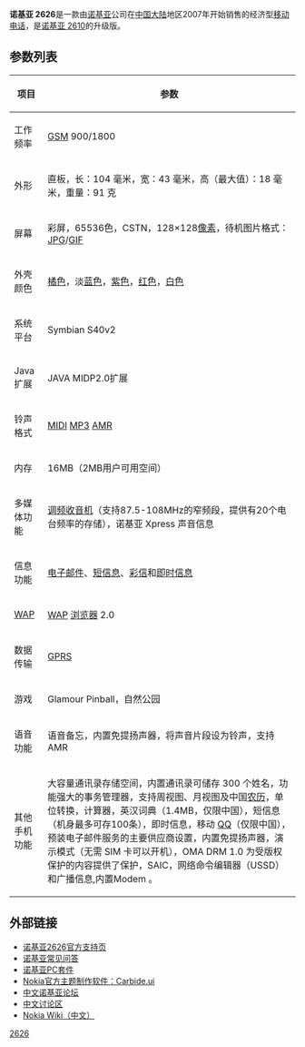 {{Infobox Mobile
| name = Nokia 2626
| image = 
| imagesize = 
| manufacturer = [[Nokia|Nokia]]
| carrier = 
| available = 2007年1月
| screen = 彩屏,[[CSTN|CSTN]],128×128[[像素|像素]],65536色
| exterior_screen = 
| camera = 无
| 2nd_camera =
| operatingsystem = [[Symbian_OS|Symbian OS]], Series 40,第二版
| input = [[Keypad|Keypad]]
| cpu =
| ringtone = 24和弦
| memory = 内置16MB.用户实际可用内存2MB
| memory_card = 
| networks = [[GSM|GSM]] 900/1800 MHz, [[GPRS|GPRS]]
| battery = Li-Ion BL-5C ，970 mAh
| connectivity = 无
| size = 104×43×18mm
| form = 直板式
| weight = 91克
| music = 
}}

'''诺基亚 2626'''是一款由[[诺基亚|诺基亚]]公司在[[中国大陆|中国大陆]]地区2007年开始销售的经济型[[移动电话|移动电话]]，是[[诺基亚_2610|诺基亚 2610]]的升级版。

==参数列表==
{| class="wikitable"
! 项目
! 参数
|-
| 工作频率 || [[GSM|GSM]] 900/1800
|-
| 外形 || 直板，长：104 毫米，宽：43 毫米，高（最大值）：18 毫米，重量：91 克
|-
| 屏幕 || 彩屏，65536色，CSTN，128×128[[像素|像素]]，待机图片格式：[[JPG|JPG]]/[[GIF|GIF]]
|-
| 外壳颜色 || [[橘色|橘色]]，淡[[蓝色|蓝色]]，[[紫色|紫色]]，[[红色|红色]]，[[白色|白色]]
|-
| 系统平台 || Symbian S40v2
|-
| Java 扩展 || JAVA MIDP2.0扩展
|-
| 铃声格式 || [[MIDI|MIDI]] [[MP3|MP3]] [[AMR|AMR]]
|-
| 内存 || 16MB（2MB用户可用空间）
|-
| 多媒体功能 || [[调频|调频]][[收音机|收音机]]（支持87.5-108MHz的窄频段，提供有20个电台频率的存储），诺基亚 Xpress 声音信息
|-
| 信息功能 || [[电子邮件|电子邮件]]、[[短信息|短信息]]、[[彩信|彩信]]和[[即时信息|即时信息]]
|-
| [[WAP|WAP]] || [[WAP|WAP]] [[浏览器|浏览器]] 2.0
|-
| 数据传输 || [[GPRS|GPRS]]
|-
| 游戏 || Glamour Pinball，自然公园
|-
| 语音功能 || 语音备忘，内置免提扬声器，将声音片段设为铃声，支持 AMR
|-
| 其他手机功能 || 大容量通讯录存储空间，内置通讯录可储存 300 个姓名，功能强大的事务管理器，支持周视图、月视图及中国[[农历|农历]]，单位转换，计算器，英汉词典（1.4MB，仅限中国），短信息（机身最多可存100条），即时信息，移动 [[QQ|QQ]]（仅限中国），预装电子邮件服务的主要供应商设置，内置免提扬声器，演示模式（无需 SIM 卡可以开机），OMA DRM 1.0 为受版权保护的内容提供了保护，SAIC，网络命令编辑器（USSD）和广播信息,内置Modem 。
|}

==外部链接==
* [https://web.archive.org/web/20071201132854/http://www.nokia.com.cn/A4582185 诺基亚2626官方支持页]
* [https://web.archive.org/web/20080105141142/http://www.nokia.com.cn/A4582064 诺基亚常见问答]
* [https://web.archive.org/web/20071230023713/http://www.nokia.com.cn/A4582057 诺基亚PC套件]
* [http://forum.nokia.com.cn/tch/main/carbide_ui.html Nokia官方主题制作软件：Carbide.ui]{{dead link|date=2018年4月 |bot=InternetArchiveBot |fix-attempted=yes }}
* [http://forum.nokia.com.cn/ 中文诺基亚论坛]{{Wayback|url=http://forum.nokia.com.cn/ |date=20070807081912 }}
* [http://discussion.forum.nokia.com/forum/forumdisplay.php?f=71 中文讨论区]{{Wayback|url=http://discussion.forum.nokia.com/forum/forumdisplay.php?f=71 |date=20080214141945 }}
* [http://wiki.forum.nokia.com/index.php/Portal:%E4%B8%AD%E6%96%87_Wiki Nokia Wiki（中文）]{{Wayback|url=http://wiki.forum.nokia.com/index.php/Portal:%E4%B8%AD%E6%96%87_Wiki |date=20080228000059 }}

{{Nokia phones}}

[[Category:诺基亚手機|2626]]